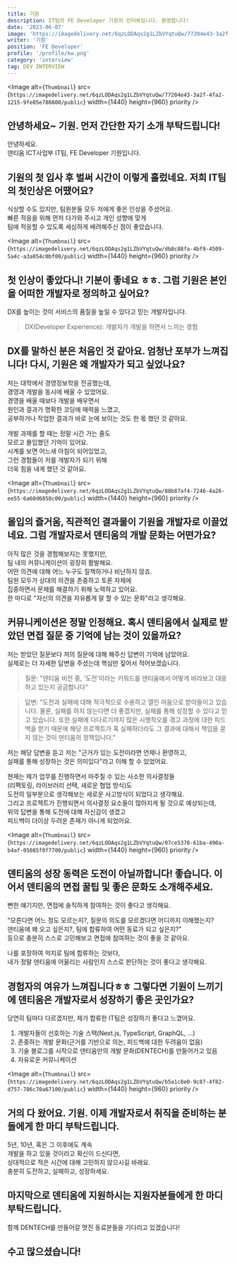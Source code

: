 ```yaml
---
title: 기원
description: IT팀의 FE Developer 기원의 인터뷰입니다. 환영합니다!
date: '2023-06-07'
image: 'https://imagedelivery.net/6qzLODAqs2g1LZbVYqtuQw/77204e43-3a2f-4fa2-1215-9fe05e780800/public'
writer: '기원'
position: 'FE Developer'
profile: '/profile/kw.png'
category: 'interview'
tag: DEV INTERVIEW
---
```


<Image
  alt={`Thumbnail`}
  src={`https://imagedelivery.net/6qzLODAqs2g1LZbVYqtuQw/77204e43-3a2f-4fa2-1215-9fe05e780800/public`}
  width={1440}
  height={960}
  priority
/>

## 안녕하세요~ 기원. 먼저 간단한 자기 소개 부탁드립니다!

안녕하세요.<br/>
덴티움 ICT사업부 IT팀, FE Developer 기원입니다.

## 기원의 첫 입사 후 벌써 시간이 이렇게 흘렀네요. 저희 IT팀의 첫인상은 어땠어요?

식상할 수도 있지만, 팀원분들 모두 저에게 좋은 인상을 주셨어요.<br/>
빠른 적응을 위해 먼저 다가와 주시고 개인 성향에 맞게<br/>
팀에 적응할 수 있도록 세심하게 배려해주신 점이 좋았습니다.

<Image
  alt={`Thumbnail`}
  src={`https://imagedelivery.net/6qzLODAqs2g1LZbVYqtuQw/db8c88fa-4bf9-4509-5a4c-a3a054c0bf00/public`}
  width={1440}
  height={960}
  priority
/>

## 첫 인상이 좋았다니! 기분이 좋네요 ㅎㅎ. 그럼 기원은 본인을 어떠한 개발자로 정의하고 싶어요?

DX를 높이는 것이 서비스의 품질을 높일 수 있다고 믿는 개발자입니다.

> DX(Developer Experience): 개발자가 개발을 하면서 느끼는 경험

## DX를 말하신 분은 처음인 것 같아요. 엄청난 포부가 느껴집니다! 다시, 기원은 왜 개발자가 되고 싶었나요?

저는 대학에서 경영정보학을 전공했는데,<br/>
경영과 개발을 동시에 배울 수 있었어요.<br/>
경영을 배울 때보다 개발을 배우면서 <br/>
원인과 결과가 명확한 코딩에 매력을 느꼈고,<br/>
공부하거나 작업한 결과가 바로 눈에 보이는 것도 한 몫 했던 것 같아요.

개발 과제를 할 때는 정말 시간 가는 줄도 <br/>
모르고 몰입했던 기억이 있어요.<br/>
시계를 보면 어느새 아침이 되어있었고,<br/>
그런 경험들이 저를 개발자가 되기 위해<br/>
더욱 힘을 내게 했던 것 같아요.

<Image
  alt={`Thumbnail`}
  src={`https://imagedelivery.net/6qzLODAqs2g1LZbVYqtuQw/88b87af4-7246-4a26-ee55-6a60d6858c00/public`}
  width={1440}
  height={960}
  priority
/>

## 몰입의 즐거움, 직관적인 결과물이 기원을 개발자로 이끌었네요. 그럼 개발자로서 덴티움의 개발 문화는 어떤가요?

아직 많은 것을 경험해보지는 못했지만, <br/>
팀 내의 커뮤니케이션이 굉장히 활발해요.<br/>
어떤 의견에 대해 어느 누구도 질책하거나 비난하지 않죠.<br/>
팀원 모두가 상대의 의견을 존중하고 토론 자체에 <br/>
집중하면서 문제를 해결하기 위해 노력하고 있어요.<br/>
한 마디로 "자신의 의견을 자유롭게 말 할 수 있는 문화"라고 생각해요.

## 커뮤니케이션은 정말 인정해요. 혹시 덴티움에서 실제로 받았던 면접 질문 중 기억에 남는 것이 있을까요?

저는 받았던 질문보다 저의 질문에 대해 해주신 답변이 기억에 남았어요.<br/>
실제로는 더 자세한 답변을 주셨는데 핵심만 짚어서 적어보겠습니다.

> 질문: "덴티움 비전 중, '도전'이라는 키워드를 덴티움에서 어떻게 바라보고 대응하고 있는지 궁금합니다"

> 답변: "도전과 실패에 대해 적극적으로 수용하고 열린 마음으로 받아들이고 있습니다.
> 물론, 실패를 하지 않는다면 더 좋겠지만, 실패를 통해 성장할 수 있다고 믿고 있습니다.
> 또한 실패에 다다르기까지 많은 시행착오를 겪고 과정에 대한 피드백을 받기 때문에
> 해당 프로젝트가 혹 실패하더라도 그 결과에 대해서 책임을 묻지 않는 것이 덴티움의 정책입니다."

저는 해당 답변을 듣고 저는 "근거가 있는 도전이라면 언제나 환영하고, <br/>
실패를 통해 성장하는 것은 의미있다"라고 이해 할 수 있었어요.

현재는 제가 업무를 진행하면서 마주칠 수 있는 사소한 의사결정들<br/>
(리팩토링, 라이브러리 선택, 새로운 협업 방식)도<br/>
도전의 일부분으로 생각해보는 새로운 사고방식이 되었다고 생각해요.<br/>
그리고 프로젝트가 진행되면서 의사결정 요소들이 많아지게 될 것으로 예상되는데,<br/>
위의 답변을 통해 도전에 대해 자신감이 생겼고 <br/>
피드백이 더이상 두려운 존재가 아니게 되었어요.

<Image
  alt={`Thumbnail`}
  src={`https://imagedelivery.net/6qzLODAqs2g1LZbVYqtuQw/07ce5378-61ba-490a-b4af-05085f8f7700/public`}
  width={1440}
  height={960}
  priority
/>

## 덴티움의 성장 동력은 도전이 아닐까합니다! 좋습니다. 이어서 덴티움의 면접 꿀팁 및 좋은 문화도 소개해주세요.

뻔한 얘기지만, 면접에 솔직하게 참여하는 것이 좋다고 생각해요.

"모른다면 어느 정도 모르는지?, 질문의 의도를 모르겠다면 어디까지 이해했는지?<br/>
덴티움에 왜 오고 싶은지?, 팀에 합류하여 어떤 동료가 되고 싶은지?"<br/>
등으로 충분히 스스로 고민해보고 면접에 참여하는 것이 좋을 것 같아요.

나를 포장하여 억지로 팀에 합류하는 것보다,<br/>
내가 정말 덴티움에 어울리는 사람인지 스스로 판단하는 것이 좋다고 생각해요.

## 경험자의 여유가 느껴집니다ㅎㅎ 그렇다면 기원이 느끼기에 덴티움은 개발자로서 성장하기 좋은 곳인가요?

당연히 팀마다 다르겠지만, 제가 합류한 IT팀은 성장하기 좋다고 느꼈어요.

1. 개발자들이 선호하는 기술 스택(Next.js, TypeScript, GraphQL, ...)
2. 존중하는 개발 문화(근거를 기반으로 의논, 피드백에 대한 두려움이 없음)
3. 기술 블로그를 시작으로 덴티움만의 개발 문화(DENTECH)를 만들어가고 있음
4. 자유로운 커뮤니케이션

<Image
  alt={`Thumbnail`}
  src={`https://imagedelivery.net/6qzLODAqs2g1LZbVYqtuQw/b5a1c8e0-9c87-4f82-d757-786c70a67100/public`}
  width={1440}
  height={960}
  priority
/>

## 거의 다 왔어요. 기원. 이제 개발자로서 취직을 준비하는 분들에게 한 마디 부탁드립니다.

5년, 10년, 혹은 그 이후에도 계속 <br/>
개발을 하고 있을 것이라고 확신이 드신다면, <br/>
상대적으로 적은 시간에 대해 고민하지 않으시길 바래요.<br/>
충분히 도전하고, 실패하고, 성장하세요.

## 마지막으로 덴티움에 지원하시는 지원자분들에게 한 마디 부탁드립니다.

함께 DENTECH를 만들어갈 멋진 동료분들을 기다리고 있겠습니다!

## 수고 많으셨습니다!
